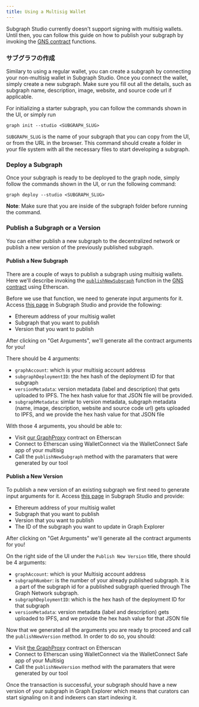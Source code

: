 ```yaml
---
title: Using a Multisig Wallet
---
```


Subgraph Studio currently doesn't support signing with multisig wallets. Until then, you can follow this guide on how to publish your subgraph by invoking the [GNS contract](https://github.com/graphprotocol/contracts/blob/dev/contracts/discovery/GNS.sol) functions.

### サブグラフの作成

Similary to using a regular wallet, you can create a subgraph by connecting your non-multisig wallet in Subgraph Studio. Once you connect the wallet, simply create a new subgraph. Make sure you fill out all the details, such as subgraph name, description, image, website, and source code url if applicable.

For initializing a starter subgraph, you can follow the commands shown in the UI, or simply run

```
graph init --studio <SUBGRAPH_SLUG>
```

`SUBGRAPH_SLUG` is the name of your subgraph that you can copy from the UI, or from the URL in the browser. This command should create a folder in your file system with all the necessary files to start developing a subgraph.

### Deploy a Subgraph

Once your subgraph is ready to be deployed to the graph node, simply follow the commands shown in the UI, or run the following command:

```
graph deploy --studio <SUBGRAPH_SLUG>
```

**Note**: Make sure that you are inside of the subgraph folder before running the command.

### Publish a Subgraph or a Version

You can either publish a new subgraph to the decentralized network or publish a new version of the previously published subgraph.

#### Publish a New Subgraph

There are a couple of ways to publish a subgraph using multisig wallets. Here we'll describe invoking the [`publishNewSubgraph`](https://github.com/graphprotocol/contracts/blob/dev/contracts/discovery/GNS.sol#L231) function in the [GNS contract](https://etherscan.io/address/0xaDcA0dd4729c8BA3aCf3E99F3A9f471EF37b6825) using Etherscan.

Before we use that function, we need to generate input arguments for it. Access [this page](https://thegraph.com/studio/multisig) in Subgraph Studio and provide the following:

- Ethereum address of your multisig wallet
- Subgraph that you want to publish
- Version that you want to publish

After clicking on "Get Arguments", we'll generate all the contract arguments for you!

There should be 4 arguments:

- `graphAccount`: which is your multisig account address
- `subgraphDeploymentID`: the hex hash of the deployment ID for that subgraph
- `versionMetadata`: version metadata (label and description) that gets uploaded to IPFS. The hex hash value for that JSON file will be provided.
- `subgraphMetadata`: simlar to version metadata, subgraph metadata (name, image, description, website and source code url) gets uploaded to IPFS, and we provide the hex hash value for that JSON file

With those 4 arguments, you should be able to:

- Visit [our GraphProxy](https://etherscan.io/address/0xaDcA0dd4729c8BA3aCf3E99F3A9f471EF37b6825#writeProxyContract) contract on Etherscan
- Connect to Etherscan using WalletConnect via the WalletConnect Safe app of your multisig
- Call the `publishNewSubgraph` method with the paramaters that were generated by our tool

#### Publish a New Version

To publish a new version of an existing subgraph we first need to generate input arguments for it. Access [this page](https://thegraph.com/studio/multisig) in Subgraph Studio and provide:

- Ethereum address of your multisig wallet
- Subgraph that you want to publish
- Version that you want to publish
- The ID of the subgraph you want to update in Graph Explorer

After clicking on "Get Arguments" we'll generate all the contract arguments for you!

On the right side of the UI under the `Publish New Version` title, there should be 4 arguments:

- `graphAccount`: which is your Multisig account address
- `subgraphNumber`: is the number of your already published subgraph. It is a part of the subgraph id for a published subgraph queried through The Graph Network subgraph.
- `subgraphDeploymentID`: which is the hex hash of the deployment ID for that subgraph
- `versionMetadata`: version metadata (label and description) gets uploaded to IPFS, and we provide the hex hash value for that JSON file

Now that we generated all the arguments you are ready to proceed and call the `publishNewVersion` method. In order to do so, you should:

- Visit [the GraphProxy](https://etherscan.io/address/0xaDcA0dd4729c8BA3aCf3E99F3A9f471EF37b6825#writeProxyContract) contract on Etherscan
- Connect to Etherscan using WalletConnect via the WalletConnect Safe app of your Multisig
- Call the `publishNewVersion` method with the paramaters that were generated by our tool

Once the transaction is successful, your subgraph should have a new version of your subgraph in Graph Explorer which means that curators can start signaling on it and indexers can start indexing it.
